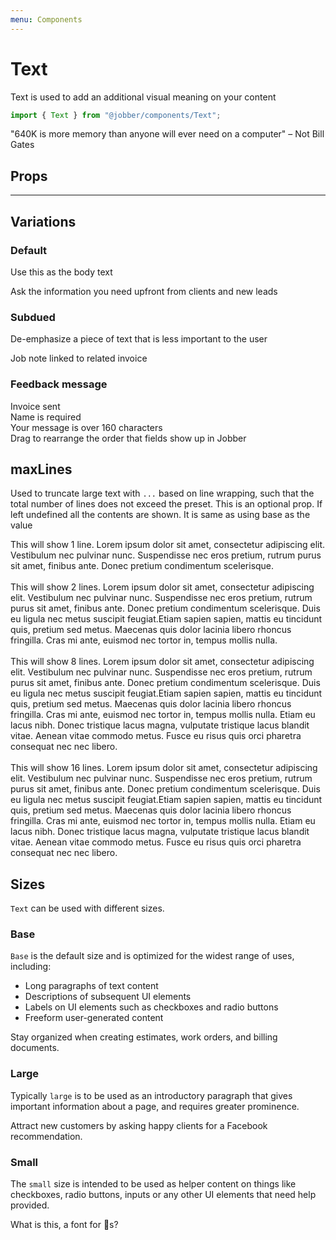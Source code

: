 ```yaml
---
menu: Components
---
```



# Text

<ComponentStatus stage="ready" responsive="yes" accessible="yes" />

Text is used to add an additional visual meaning on your content

```ts
import { Text } from "@jobber/components/Text";
```

<Playground>
  <Text>
    "640K is more memory than anyone will ever need on a computer" – Not Bill
    Gates
  </Text>
</Playground>

## Props

<Props of={Text} />

---

## Variations

### Default

Use this as the body text

<Playground>
  <Text>Ask the information you need upfront from clients and new leads</Text>
</Playground>

### Subdued

De-emphasize a piece of text that is less important to the user

<Playground>
  <Text variation="subdued">Job note linked to related invoice</Text>
</Playground>

### Feedback message

<Playground>
  <Text variation="success">Invoice sent</Text>
  <br />
  <Text variation="error">Name is required</Text>
  <br />
  <Text variation="warn">Your message is over 160 characters</Text>
  <br />
  <Text variation="info">
    Drag to rearrange the order that fields show up in Jobber
  </Text>
</Playground>

## maxLines

Used to truncate large text with `...` based on line wrapping, such that the
total number of lines does not exceed the preset. This is an optional prop. If
left undefined all the contents are shown. It is same as using base as the value

<Playground>
  <Text maxLines="single">
    This will show 1 line. Lorem ipsum dolor sit amet, consectetur adipiscing
    elit. Vestibulum nec pulvinar nunc. Suspendisse nec eros pretium, rutrum
    purus sit amet, finibus ante. Donec pretium condimentum scelerisque.
  </Text>
  <br />
  <br />
  <Text maxLines="small">
    This will show 2 lines. Lorem ipsum dolor sit amet, consectetur adipiscing
    elit. Vestibulum nec pulvinar nunc. Suspendisse nec eros pretium, rutrum
    purus sit amet, finibus ante. Donec pretium condimentum scelerisque. Duis eu
    ligula nec metus suscipit feugiat.Etiam sapien sapien, mattis eu tincidunt
    quis, pretium sed metus. Maecenas quis dolor lacinia libero rhoncus
    fringilla. Cras mi ante, euismod nec tortor in, tempus mollis nulla.
  </Text>
  <br />
  <br />
  <Text maxLines="large">
    This will show 8 lines. Lorem ipsum dolor sit amet, consectetur adipiscing
    elit. Vestibulum nec pulvinar nunc. Suspendisse nec eros pretium, rutrum
    purus sit amet, finibus ante. Donec pretium condimentum scelerisque. Duis eu
    ligula nec metus suscipit feugiat.Etiam sapien sapien, mattis eu tincidunt
    quis, pretium sed metus. Maecenas quis dolor lacinia libero rhoncus
    fringilla. Cras mi ante, euismod nec tortor in, tempus mollis nulla. Etiam
    eu lacus nibh. Donec tristique lacus magna, vulputate tristique lacus
    blandit vitae. Aenean vitae commodo metus. Fusce eu risus quis orci pharetra
    consequat nec nec libero.
  </Text>
  <br />
  <br />
  <Text maxLines="larger">
    This will show 16 lines. Lorem ipsum dolor sit amet, consectetur adipiscing
    elit. Vestibulum nec pulvinar nunc. Suspendisse nec eros pretium, rutrum
    purus sit amet, finibus ante. Donec pretium condimentum scelerisque. Duis eu
    ligula nec metus suscipit feugiat.Etiam sapien sapien, mattis eu tincidunt
    quis, pretium sed metus. Maecenas quis dolor lacinia libero rhoncus
    fringilla. Cras mi ante, euismod nec tortor in, tempus mollis nulla. Etiam
    eu lacus nibh. Donec tristique lacus magna, vulputate tristique lacus
    blandit vitae. Aenean vitae commodo metus. Fusce eu risus quis orci pharetra
    consequat nec nec libero.
  </Text>
</Playground>

## Sizes

`Text` can be used with different sizes.

### Base

`Base` is the default size and is optimized for the widest range of uses,
including:

- Long paragraphs of text content
- Descriptions of subsequent UI elements
- Labels on UI elements such as checkboxes and radio buttons
- Freeform user-generated content

<Playground>
  <Text size="base">
    Stay organized when creating estimates, work orders, and billing documents.
  </Text>
</Playground>

### Large

Typically `large` is to be used as an introductory paragraph that gives
important information about a page, and requires greater prominence.

<Playground>
  <Text size="large">
    Attract new customers by asking happy clients for a Facebook recommendation.
  </Text>
</Playground>

### Small

The `small` size is intended to be used as helper content on things like
checkboxes, radio buttons, inputs or any other UI elements that need help
provided.

<Playground>
  <Text size="small">What is this, a font for 🐜s?</Text>
</Playground>
